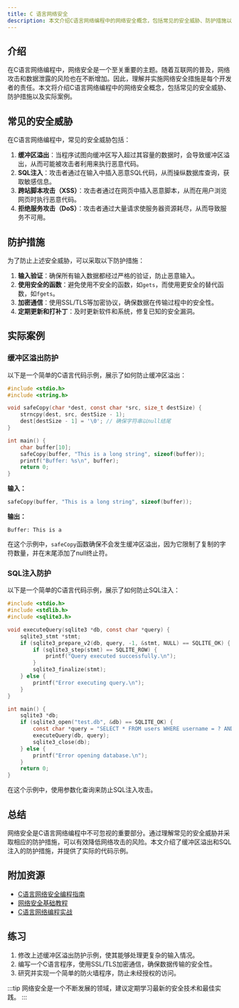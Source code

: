 ```yaml
---
title: C 语言网络安全
description: 本文介绍C语言网络编程中的网络安全概念，包括常见的安全威胁、防护措施以及实际案例，帮助初学者理解并掌握网络安全的基础知识。
---
```


## 介绍

在C语言网络编程中，网络安全是一个至关重要的主题。随着互联网的普及，网络攻击和数据泄露的风险也在不断增加。因此，理解并实施网络安全措施是每个开发者的责任。本文将介绍C语言网络编程中的网络安全概念，包括常见的安全威胁、防护措施以及实际案例。

## 常见的安全威胁

在C语言网络编程中，常见的安全威胁包括：

1. **缓冲区溢出**：当程序试图向缓冲区写入超过其容量的数据时，会导致缓冲区溢出，从而可能被攻击者利用来执行恶意代码。
2. **SQL注入**：攻击者通过在输入中插入恶意SQL代码，从而操纵数据库查询，获取敏感信息。
3. **跨站脚本攻击（XSS）**：攻击者通过在网页中插入恶意脚本，从而在用户浏览网页时执行恶意代码。
4. **拒绝服务攻击（DoS）**：攻击者通过大量请求使服务器资源耗尽，从而导致服务不可用。

## 防护措施

为了防止上述安全威胁，可以采取以下防护措施：

1. **输入验证**：确保所有输入数据都经过严格的验证，防止恶意输入。
2. **使用安全的函数**：避免使用不安全的函数，如`gets`，而使用更安全的替代函数，如`fgets`。
3. **加密通信**：使用SSL/TLS等加密协议，确保数据在传输过程中的安全性。
4. **定期更新和打补丁**：及时更新软件和系统，修复已知的安全漏洞。

## 实际案例

### 缓冲区溢出防护

以下是一个简单的C语言代码示例，展示了如何防止缓冲区溢出：

```c
#include <stdio.h>
#include <string.h>

void safeCopy(char *dest, const char *src, size_t destSize) {
    strncpy(dest, src, destSize - 1);
    dest[destSize - 1] = '\0'; // 确保字符串以null结尾
}

int main() {
    char buffer[10];
    safeCopy(buffer, "This is a long string", sizeof(buffer));
    printf("Buffer: %s\n", buffer);
    return 0;
}
```

**输入：**
```c
safeCopy(buffer, "This is a long string", sizeof(buffer));
```

**输出：**
```
Buffer: This is a
```

在这个示例中，`safeCopy`函数确保不会发生缓冲区溢出，因为它限制了复制的字符数量，并在末尾添加了null终止符。

### SQL注入防护

以下是一个简单的C语言代码示例，展示了如何防止SQL注入：

```c
#include <stdio.h>
#include <stdlib.h>
#include <sqlite3.h>

void executeQuery(sqlite3 *db, const char *query) {
    sqlite3_stmt *stmt;
    if (sqlite3_prepare_v2(db, query, -1, &stmt, NULL) == SQLITE_OK) {
        if (sqlite3_step(stmt) == SQLITE_ROW) {
            printf("Query executed successfully.\n");
        }
        sqlite3_finalize(stmt);
    } else {
        printf("Error executing query.\n");
    }
}

int main() {
    sqlite3 *db;
    if (sqlite3_open("test.db", &db) == SQLITE_OK) {
        const char *query = "SELECT * FROM users WHERE username = ? AND password = ?";
        executeQuery(db, query);
        sqlite3_close(db);
    } else {
        printf("Error opening database.\n");
    }
    return 0;
}
```

在这个示例中，使用参数化查询来防止SQL注入攻击。

## 总结

网络安全是C语言网络编程中不可忽视的重要部分。通过理解常见的安全威胁并采取相应的防护措施，可以有效降低网络攻击的风险。本文介绍了缓冲区溢出和SQL注入的防护措施，并提供了实际的代码示例。

## 附加资源

- [C语言网络安全编程指南](https://example.com/c-security-guide)
- [网络安全基础教程](https://example.com/network-security-tutorial)
- [C语言网络编程实战](https://example.com/c-network-programming)

## 练习

1. 修改上述缓冲区溢出防护示例，使其能够处理更复杂的输入情况。
2. 编写一个C语言程序，使用SSL/TLS加密通信，确保数据传输的安全性。
3. 研究并实现一个简单的防火墙程序，防止未经授权的访问。

:::tip
网络安全是一个不断发展的领域，建议定期学习最新的安全技术和最佳实践。
:::